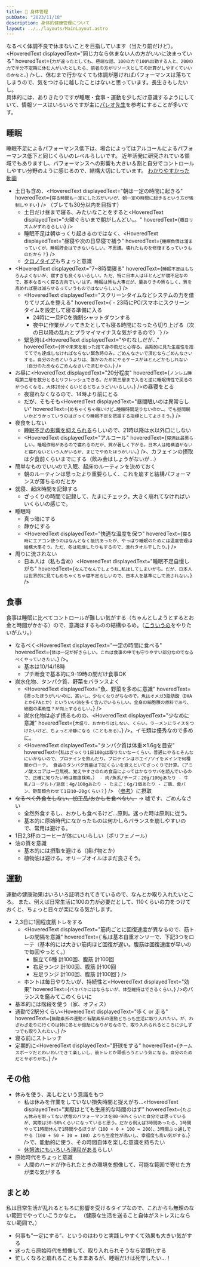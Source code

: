 ```yaml
---
title: 💪 身体管理
pubDate: "2023/11/18"
description: 身体的健康管理について
layout: ../../layouts/MainLayout.astro
---
```



なるべく体調不良で休まないことを目指しています（当たり前だけど）。<br />
<HoveredText displayedText="同じ力なら休まない人の方がいいに決まっている"
  hoveredText={`力が違ったとしても、極端な話、100の力で100%出勤する人と、200の力で半分不定期に休む人がいたとしたら、前者の方がリソースとしての計算がしやすくていいのかなと。`} />し、休むまで行かなくても体調が悪ければパフォーマンスは落ちてしまうので、気をつけるに越したことはないと思っています。長生きもしたいし。<br />
具体的には、ありきたりですが睡眠・食事・運動を少しだけ意識するようにしていて、情報ソースはいろいろですが主に[パレオ先生](https://yuchrszk.blogspot.com)を参考にすることが多いです。

## 睡眠

睡眠不足によるパフォーマンス低下は、場合によってはアルコールによるパフォーマンス低下と同じくらいのレベルらしいです。
近年活発に研究されている領域でもありますし、パフォーマンスへの影響も大きい＆割と自分でコントロールしやすい分野のように感じるので、結構大切にしています。
[わかりやすかった動画](https://www.youtube.com/watch?v=AWTY93Mh9nM)

- 土日も含め、<HoveredText displayedText="朝は一定の時間に起きる" hoveredText={`寝る時間も一定にした方がいいが、朝一定の時間に起きるという方が強制しやすい`} /> （ブレても30分以内を目指す）
  - 土日だけ昼まで寝る、みたいなことをすると<HoveredText displayedText="火曜ぐらいまで朝がしんどい。。" hoveredText={`概日リズムがずれるらしい`} />
  - 睡眠不足は朝ゆっくり起きるのではなく、<HoveredText displayedText="昼寝や次の日早寝で補う" hoveredText={`睡眠負債は溜まっていくが、睡眠貯金はできないらしい。不思議。壊れたものを修復するっていうものだから？`} />
  - [クロノタイプ](https://yuchrszk.blogspot.com/p/chrono.html)もちょっと意識
- <HoveredText displayedText="7~8時間寝る" hoveredText={`睡眠不足はもちろんよくないが、寝すぎも良くないらしい。ただ、特に日本人はほとんどが寝不足なので、基本なるべく寝る方向でいいはず。睡眠は質も大事だが、量ありきの質らしく、質を高めれば量は減らせるっていうものではないらしい。`} />
  - <HoveredText displayedText="スクリーンタイムなどシステムの力を借りてリズムを整える" hoveredText={`- 23時にPC/スマホにスクリーンタイムを設定して寝る準備に入る
    - 24時に一旦PCを強制シャットダウンする
    - 夜中に作業がノッてきたとしても寝る時間になったら切り上げる（次の日以降の乱れとプラマイマイナスな気がするので）`} />
  - 緊急時は<HoveredText displayedText="やむなしだが…" hoveredText={`体や未来を削った捨て身の術だと心得る。長期的に見た生産性を捨ててでも達成しなければならない緊急時のみ。ごめんなさいで済むならごめんなさいする。自分のためというよりは、誰かのためにやるケースがほとんどかもしれない（自分のためならごめんなさいで済むから）。`} />
- お昼に<HoveredText displayedText="20分程度" hoveredText={`ノンレム睡眠第二層を数分とるとリフレッシュできる。だが第三層まで入ると逆に睡眠惰性で戻るのがつらくなる。大体20分くらいとるとちょうどいいらしい。`} />の昼寝をとる
  - 夜寝れなくなるので、14時より前にとる
  - だが、そもそも<HoveredText displayedText="昼間眠いのは異常らしい" hoveredText={`めちゃくちゃ眠いけど…睡眠時間足りないのか…。でも昼間眠いかどうかっていうのはざっくり睡眠不足を把握する指標としてよさそう。`} />
- 夜食をしない
  - [睡眠不足の影響を抑えられる](https://yuchrszk.blogspot.com/2015/06/blog-post_31.html)らしいので、21時以降は水以外口にしない
  - <HoveredText displayedText="アルコール" hoveredText={`寝酒は最悪らしい。睡眠作用があるので寝れるのだが、質が著しく下がる。日本人は結構酒がないと寝れないという人がいるが、まじでやめたほうがいい。`} />、カフェインの摂取は夕食前くらいまでにする（飲み会はしょうがないが…）
- 簡単なものでいいので入眠、起床のルーティンを決めておく
  - 朝のルーティンは思ったより重要らしく、これを崩すと結構パフォーマンスが落ちるのだとか
- 就寝、起床時間を記録する
  - ざっくりの時間で記録して、たまにチェック。大きく崩れてなければいいくらいの感じで。
- 睡眠時
  - 真っ暗にする
  - 静かにする
  - <HoveredText displayedText="快適な温度を保つ" hoveredText={`寝る時にエアコン使うのはなんとなく抵抗あったが、やっぱり睡眠のためには温度管理は結構大事そう。ただ、冬は乾燥したりもするので、濡れタオル干したり。`} />
- 周りに流されない
  - 日本人は（私も含め）<HoveredText displayedText="睡眠不足自慢しがち" hoveredText={`なんでなんでしょうね…私はしてしまいがち。だが、日本人は世界的に見てもめちゃくちゃ寝不足らしいので、日本人を基準にして流されない。`} />

## 食事

食事は睡眠に比べてコントロールが難しい気がする（ちゃんとしようとするとお金と時間がかかる）ので、意識はするものの結構ゆるめ。（[こういうの](https://yuchrszk.blogspot.com/2023/06/85.html)をやりたいがムリ。）

- なるべく<HoveredText displayedText="一定の時間に食べる" hoveredText={`体は一定が好きらしい。これは食事の中でも守りやすい部分なのでなるべくやっていきたい。`} />。
  - 基本は10/14/18時
  - プチ断食で基本的に9-19時の間だけ食事OK
- 炭水化物、タンパク質、野菜をバランスよく
  - <HoveredText displayedText="魚、野菜を多めに意識" hoveredText={`摂ったほうがいいのに、高いし、少なくなりがちなので。魚はオメガ3脂肪酸（DHAとかEPAとか）といういい油を多く含んでいるらしい。全身の細胞膜の原料であり、細胞の柔軟性？が向上するらしい。`} />
  - 炭水化物は必ず摂るものの、<HoveredText displayedText="少なめに意識" hoveredText={`大盛り、おかわりはしない、くらい。ラーメンにライスをつけたいけど、ちょっと冷静になる（こともある）。`} />。イモ類は優秀なので多めに。
  - <HoveredText displayedText="タンパク質は体重✕1.6gを目安" hoveredText={`私はざっくり1日100gは取りたいなーくらい。普通にやるとそんなにいかないので、プロテインを飲んだり。プロテインはホエイ/ソイをメインで何種類かローテ。
        食品のタンパク質量は下記くらいを覚えといてざっくりで計算。（アミノ酸スコアは一旦無視。覚えやすさのため食品によってはかなりサバを読んでいるので、正確に知りたい時は都度検索。）
        - 肉/魚系/チーズ：20g/100gあたり
        - 牛乳/ヨーグルト/豆腐：4g/100gあたり
        - たまご：6g/1個あたり
        - ご飯、食パン、野菜類合わせて1日10~20gくらい？`} /> （[参考](https://yuchrszk.blogspot.com/2023/11/blog-post_10.html)）に摂取
- ~~なるべく外食をしない、加工品/おかしを食べない。~~ → 嘘です、ごめんなさい
  - 全然外食するし、おかしも食べるけど…原則。迷った時は原則に従う。
  - 基本的に原始時代になかったものは何かしらバランスを崩しやすいので、常用は避ける。
- 1日2,3杯のコーヒーが体にいいらしい（ポリフェノール）
- 油の質を意識
  - 基本的には摂取を避ける（揚げ物とか）
  - 植物油は避ける。オリーブオイルはまだ良さそう。

## 運動

運動の健康効果はいろいろ証明されてきているので、なんとか取り入れたいところ。
また、例えば日常生活に100の力が必要だとして、110くらいの力をつけておくと、ちょっと日々が楽になる気がします。

- 2,3日に1回程度筋トレをする
  - <HoveredText displayedText="筋肉ごとに回復速度が異なるので、筋トレの間隔を意識" hoveredText={`私は基本自重オンリーで、下記3つをローテ（基本的には大きい筋肉ほど回復が遅い。腹筋は回復速度が早いので毎回やっとく。）
    - 腕立て6種 計100回、腹筋 計100回
    - 右足ランジ 計100回、腹筋 計100回
    - 左足ランジ 計100回、腹筋 計100回`} />
  - ホントは毎日やりたいが、持続性と<HoveredText displayedText="効果" hoveredText={`バキバキにはならないが、体型維持はできるくらい。`} />のバランスを鑑みてこのくらいに
- 基本的には階段を使う（家、オフィス）
- 通勤で2駅分くらい<HoveredText displayedText="歩く or 走る" hoveredText={`無酸素系の運動と有酸素系の運動どちらも生活に取り入れたい。が、わざわざ走りに行くのは特に冬とか億劫になりがちなので、取り入れられるところに少しずつでも取り入れたい。`} />
- 寝る前にストレッチ
- 定期的に<HoveredText displayedText="野球をする" hoveredText={`チームスポーツだとわいわいできて楽しいし、筋トレとか頑張ろうという気になる。自分のためだとサボりがち。`} />

## その他

- 休みを使う、楽しむという意識をもつ
  - 私は休みを作業をしていない損失時間と捉えがち…<HoveredText displayedText="実際はとても生産的な時間のはず" hoveredText={`たぶん休みを取ってない状態のパフォーマンスを80-90%くらいと自分では思っているが、実際は30-50%くらいになっていると思う。だから例えば3時間あったら、1時間やって1時間休んで1時間やるほうが（100 + 0 + 100 = 200）、3時間ぶっ通しでやる（100 + 50 + 30 = 180）よりも生産性が高いし、幸福度も高い気がする。`} />で、能動的に使う、その時間自体を楽しむ意識を持ちたい
  - [休憩法にもいろいろ理屈がある](https://yuchrszk.blogspot.com/2016/03/blog-post_24.html)らしい
- 原始時代をちょっと意識
  - 人間のハードが作られたときの環境を想像して、可能な範囲で寄せた方が楽な気がする

## まとめ

私は日常生活が乱れるともろに影響を受けるタイプなので、これからも無理のない範囲でやっていこうかなと。
（健康な生活を送ること自体がストレスにならない範囲で。）

- 何事も”一定にする”、というのはわりと実践しやすくて効果も大きい気がする
- 迷ったら原始時代を想像して、取り入れられそうなら習慣化する
- 忙しくなると崩れることもままあるが、睡眠だけは死守したい…！
